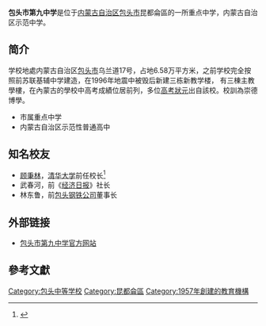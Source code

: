 '''包头市第九中学'''是位于[[内蒙古自治区|内蒙古自治区]][[包头市|包头市]]昆都侖區的一所重点中学，内蒙古自治区示范中学。

== 简介 ==
学校地處内蒙古自治区[[包头市|包头市]]乌兰道17号，占地6.58万平方米，之前学校完全按照前苏联基辅中学建造，在1996年地震中被毁后新建三栋新教学楼， 有三棟主教學樓，在內蒙古的學校中高考成績位居前列，多位[[狀元|高考狀元]]出自該校。校訓為崇德博學。
*市属重点中学
*内蒙古自治区示范性普通高中

==知名校友==
*[[顾秉林|顾秉林]]，[[清华大学|清华大学]]前任校长<ref>{{cite web |title=包头市第九中学 |url=http://www.baotou.gov.cn/info/1398/15771.htm |website=[[包头市人民政府|包头市人民政府]] |accessdate=2019-01-24 |archive-date=2020-02-03 |archive-url=https://web.archive.org/web/20200203061229/http://www.baotou.gov.cn/info/1398/15771.htm |dead-url=no }}</ref>
*武春河，前《[[经济日报|经济日报]]》社长
*林东鲁，前[[包头钢铁公司|包头钢铁公司]]董事长

==外部链接==
*[http://www.btjz.net.cn 包头市第九中学官方网站] {{Wayback|url=http://www.btjz.net.cn/ |date=20180416025409 }}

==參考文獻==
{{reflist}}

[[Category:包头中等学校|Category:包头中等学校]]
[[Category:昆都侖區|Category:昆都侖區]]
[[Category:1957年創建的教育機構|Category:1957年創建的教育機構]]